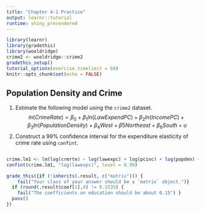```yaml
---
title: "Chapter 4-1 Practice"
output: learnr::tutorial
runtime: shiny_prerendered
---
```


```r
library(learnr)
library(gradethis)
library(wooldridge)
crime2 <- wooldridge::crime2
gradethis_setup()
tutorial_options(exercise.timelimit = 60)
knitr::opts_chunk$set(echo = FALSE)
```

## Population Density and Crime 

1. Estimate the following model using the `crime2` dataset.
$$ln(CrimeRate) = \beta_0 + \beta_1ln(LawExpendPC) + \beta_2ln(IncomePC) + \beta_3ln(PopulationDensity) + \beta_4West + \beta5Northeast + \beta_6South + u$$
2. Construct a 99% confidence interval for the expenditure elasticity of crime rate using `confint`.

```r

```

```r
crime.lm1 <- lm(log(crmrte) ~ log(lawexpc) + log(pcinc) + log(popden) + west + nrtheast + south, data = crime2)
confint(crime.lm1, "log(lawexpc)", level = 0.99)
```

```r
grade_this({if (!inherits(.result, c("matrix"))) {
    fail("Your class of your answer should be a `matrix` object.")}
  if (round(.result$coef[1],4) != 0.1535) { 
    fail("The coefficients on education should be about 0.15") }
  pass()
})
```
